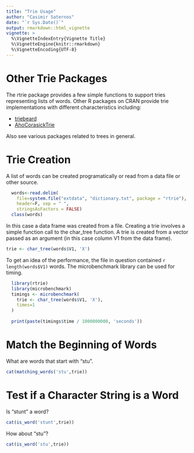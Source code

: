 ```yaml
---
title: "Trie Usage"
author: "Casimir Saternos"
date: "`r Sys.Date()`"
output: rmarkdown::html_vignette
vignette: >
  %\VignetteIndexEntry{Vignette Title}
  %\VignetteEngine{knitr::rmarkdown}
  %\VignetteEncoding{UTF-8}
---
```


# Other Trie Packages
The rtrie package provides a few simple functions to support tries
representing lists of words.  Other R packages on CRAN provide
trie implementations with different characteristics including:

* [triebeard](https://CRAN.R-project.org/package=triebeard)
* [AhoCorasickTrie](https://CRAN.R-project.org/package=AhoCorasickTrie)

Also see various packages related to trees in general.

# Trie Creation
A list of words can be created programatically or read from a 
data file or other source.  

```r
  words<-read.delim(
    file=system.file("extdata", "dictionary.txt", package = "rtrie"), 
    header=F, sep = " ",
    stringsAsFactors = FALSE)
  class(words)
```

In this case a data frame was created from a file. Creating a trie involves a simple function call to the char_tree function.  A trie is created from a vector passed as an argument 
(in this case column V1 from the data frame).  

```r
trie <- char_tree(words$V1, 'X')
```

To get an idea of the performance, the file in question 
contained `r length(words$V1)` words.  The microbenchmark 
library can be used for timing.

```r
  library(rtrie)
  library(microbenchmark)
  timings <- microbenchmark(
    trie <- char_tree(words$V1, 'X'), 
    times=1
  )
  
  print(paste(timings$time / 1000000000, 'seconds'))
```

# Match the Beginning of Words
What are words that start with "stu".
```r
cat(matching_words('stu',trie))
```

# Test if a Character String is a Word
Is "stunt" a word?
```r
cat(is_word('stunt',trie))
```

How about "stu"?
```r
cat(is_word('stu',trie))
```



